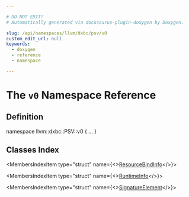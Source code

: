 ```yaml
---

# DO NOT EDIT!
# Automatically generated via docusaurus-plugin-doxygen by Doxygen.

slug: /api/namespaces/llvm/dxbc/psv/v0
custom_edit_url: null
keywords:
  - doxygen
  - reference
  - namespace

---
```





# The `v0` Namespace Reference

<DoxygenPage pluginConfig={pluginConfig}>



## Definition

<CodeBlock>namespace llvm::dxbc::PSV::v0 &#123; ... &#125;</CodeBlock>

## Classes Index

<MembersIndex>

<MembersIndexItem
  type="struct"
  name={<><a href="/docs/api/structs/llvm/dxbc/psv/v0/resourcebindinfo">ResourceBindInfo</a></>}>
</MembersIndexItem>

<MembersIndexItem
  type="struct"
  name={<><a href="/docs/api/structs/llvm/dxbc/psv/v0/runtimeinfo">RuntimeInfo</a></>}>
</MembersIndexItem>

<MembersIndexItem
  type="struct"
  name={<><a href="/docs/api/structs/llvm/dxbc/psv/v0/signatureelement">SignatureElement</a></>}>
</MembersIndexItem>

</MembersIndex>


</DoxygenPage>

